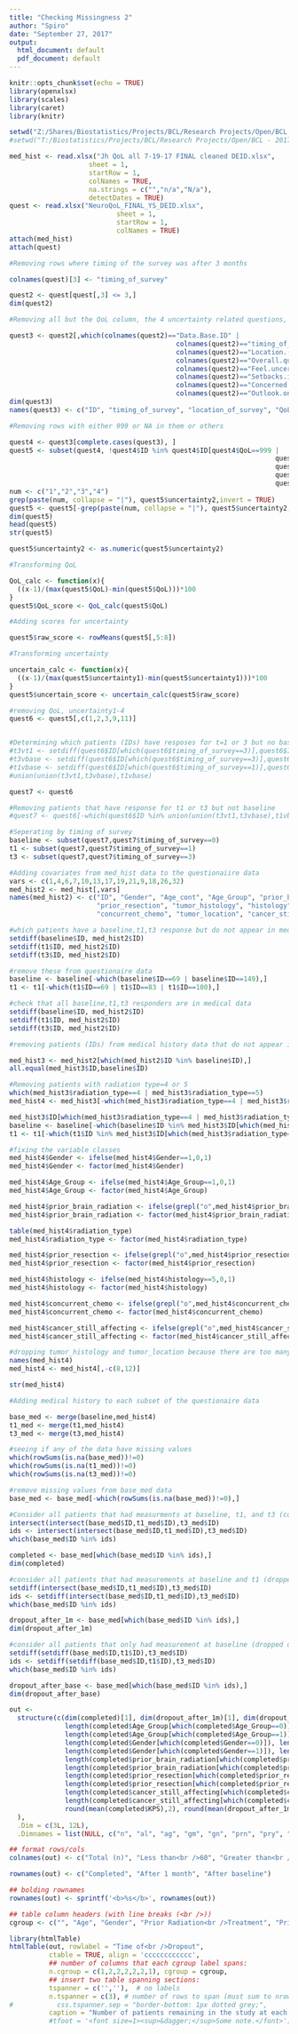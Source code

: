 ```yaml
---
title: "Checking Missingness 2"
author: "Spiro"
date: "September 27, 2017"
output:
  html_document: default
  pdf_document: default
---
```


```r
knitr::opts_chunk$set(echo = TRUE)
library(openxlsx)
library(scales)
library(caret)
library(knitr)
```

```r
setwd("Z:/Shares/Biostatistics/Projects/BCL/Research Projects/Open/BCL - 2017 - R96 (Sharifzadeh - Internal Medicine)/1 - Data")
#setwd("T:/Biostatistics/Projects/BCL/Research Projects/Open/BCL - 2017 - R96 (Sharifzadeh - Internal Medicine)/1 - Data")

med_hist <- read.xlsx("Jh QoL all 7-19-17 FINAL cleaned DEID.xlsx",
                    sheet = 1,
                    startRow = 1,
                    colNames = TRUE,
                    na.strings = c("","n/a","N/a"),
                    detectDates = TRUE)
quest <- read.xlsx("NeuroQoL_FINAL_YS_DEID.xlsx",
                           sheet = 1,
                           startRow = 1,
                           colNames = TRUE)
attach(med_hist)
attach(quest)
```


```r
#Removing rows where timing of the survey was after 3 months

colnames(quest)[3] <- "timing_of_survey"

quest2 <- quest[quest[,3] <= 3,]
dim(quest2)

#Removing all but the QoL column, the 4 uncertainty related questions, the timing, and location

quest3 <- quest2[,which(colnames(quest2)=="Data.Base.ID" |
                                          colnames(quest2)=="timing_of_survey" |
                                          colnames(quest2)=="Location.(0.office,.1.home)" |
                                          colnames(quest2)=="Overall.quality.of.life" |
                                          colnames(quest2)=="Feel.uncertain.about.future?" |
                                          colnames(quest2)=="Setbacks.in.condition?" |
                                          colnames(quest2)=="Concerned.about.disrupting.family.life?" |
                                          colnames(quest2)=="Outlook.on.future.worsen?")]
dim(quest3)
names(quest3) <- c("ID", "timing_of_survey", "location_of_survey", "QoL", "uncertainty1", "uncertainty2", "uncertainty3","uncertainty4")

#Removing rows with either 999 or NA in them or others

quest4 <- quest3[complete.cases(quest3), ]
quest5 <- subset(quest4, !quest4$ID %in% quest4$ID[quest4$QoL==999 |
                                                                   quest4$uncertainty1==999 |
                                                                   quest4$uncertainty2==999 |
                                                                   quest4$uncertainty3==999 |
                                                                   quest4$uncertainty4==999])
num <- c("1","2","3","4")
grep(paste(num, collapse = "|"), quest5$uncertainty2,invert = TRUE)
quest5 <- quest5[-grep(paste(num, collapse = "|"), quest5$uncertainty2,invert = TRUE),]
dim(quest5)
head(quest5)
str(quest5)

quest5$uncertainty2 <- as.numeric(quest5$uncertainty2)

#Transforming QoL 

QoL_calc <- function(x){
  ((x-1)/(max(quest5$QoL)-min(quest5$QoL)))*100
}
quest5$QoL_score <- QoL_calc(quest5$QoL)

#Adding scores for uncertainty

quest5$raw_score <- rowMeans(quest5[,5:8])

#Transforming uncertainty

uncertain_calc <- function(x){
  ((x-1)/(max(quest5$uncertainty1)-min(quest5$uncertainty1)))*100
}
quest5$uncertain_score <- uncertain_calc(quest5$raw_score)

#removing QoL, uncertainty1-4
quest6 <- quest5[,c(1,2,3,9,11)]


#Determining which patients (IDs) have resposes for t=1 or 3 but no baseline
#t3vt1 <- setdiff(quest6$ID[which(quest6$timing_of_survey==3)],quest6$ID[which(quest6$timing_of_survey==1)])
#t3vbase <- setdiff(quest6$ID[which(quest6$timing_of_survey==3)],quest6$ID[which(quest6$timing_of_survey==0)])
#t1vbase <- setdiff(quest6$ID[which(quest6$timing_of_survey==1)],quest6$ID[which(quest6$timing_of_survey==0)])
#union(union(t3vt1,t3vbase),t1vbase)

quest7 <- quest6

#Removing patients that have response for t1 or t3 but not baseline
#quest7 <- quest6[-which(quest6$ID %in% union(union(t3vt1,t3vbase),t1vbase)),]

#Seperating by timing of survey
baseline <- subset(quest7,quest7$timing_of_survey==0)
t1 <- subset(quest7,quest7$timing_of_survey==1)
t3 <- subset(quest7,quest7$timing_of_survey==3)

#Adding covariates from med_hist data to the questionaiire data
vars <- c(1,4,6,7,10,13,17,19,21,9,18,26,32)
med_hist2 <- med_hist[,vars]
names(med_hist2) <- c("ID", "Gender", "Age_cont", "Age_Group", "prior_brain_radiation", "radiation_type",
                      "prior_resection", "tumor_histology", "histology", "KPS", 
                      "concurrent_chemo", "tumor_location", "cancer_still_affecting" )

#which patients have a baseline,t1,t3 response but do not appear in medical history data
setdiff(baseline$ID, med_hist2$ID)
setdiff(t1$ID, med_hist2$ID)
setdiff(t3$ID, med_hist2$ID)

#remove these from questionaire data
baseline <- baseline[-which(baseline$ID==69 | baseline$ID==149),]
t1 <- t1[-which(t1$ID==69 | t1$ID==83 | t1$ID==100),]

#check that all baseline,t1,t3 responders are in medical data
setdiff(baseline$ID, med_hist2$ID)
setdiff(t1$ID, med_hist2$ID)
setdiff(t3$ID, med_hist2$ID)

#removing patients (IDs) from medical history data that do not appear in the final questionaire data

med_hist3 <- med_hist2[which(med_hist2$ID %in% baseline$ID),]
all.equal(med_hist3$ID,baseline$ID)

#Removing patients with radiation type=4 or 5
which(med_hist3$radiation_type==4 | med_hist3$radiation_type==5)
med_hist4 <- med_hist3[-which(med_hist3$radiation_type==4 | med_hist3$radiation_type==5),]

med_hist3$ID[which(med_hist3$radiation_type==4 | med_hist3$radiation_type==5)]
baseline <- baseline[-which(baseline$ID %in% med_hist3$ID[which(med_hist3$radiation_type==4 | med_hist3$radiation_type==5)]),]
t1 <- t1[-which(t1$ID %in% med_hist3$ID[which(med_hist3$radiation_type==4 | med_hist3$radiation_type==5)])]

#fixing the variable classes
med_hist4$Gender <- ifelse(med_hist4$Gender==1,0,1)
med_hist4$Gender <- factor(med_hist4$Gender)

med_hist4$Age_Group <- ifelse(med_hist4$Age_Group==1,0,1)
med_hist4$Age_Group <- factor(med_hist4$Age_Group)

med_hist4$prior_brain_radiation <- ifelse(grepl("o",med_hist4$prior_brain_radiation),0,1)
med_hist4$prior_brain_radiation <- factor(med_hist4$prior_brain_radiation)

table(med_hist4$radiation_type)
med_hist4$radiation_type <- factor(med_hist4$radiation_type)

med_hist4$prior_resection <- ifelse(grepl("o",med_hist4$prior_resection),0,1)
med_hist4$prior_resection <- factor(med_hist4$prior_resection)

med_hist4$histology <- ifelse(med_hist4$histology==5,0,1)
med_hist4$histology <- factor(med_hist4$histology)

med_hist4$concurrent_chemo <- ifelse(grepl("o",med_hist4$concurrent_chemo),0,1)
med_hist4$concurrent_chemo <- factor(med_hist4$concurrent_chemo)

med_hist4$cancer_still_affecting <- ifelse(grepl("o",med_hist4$cancer_still_affecting),0,1)
med_hist4$cancer_still_affecting <- factor(med_hist4$cancer_still_affecting)

#dropping tumor_histology and tumor_location because there are too many subgroups
names(med_hist4)
med_hist4 <- med_hist4[,-c(8,12)]

str(med_hist4)

#Adding medical history to each subset of the questionaire data

base_med <- merge(baseline,med_hist4)
t1_med <- merge(t1,med_hist4)
t3_med <- merge(t3,med_hist4)

#seeing if any of the data have missing values
which(rowSums(is.na(base_med))!=0)
which(rowSums(is.na(t1_med))!=0)
which(rowSums(is.na(t3_med))!=0)

#remove missing values from base_med data
base_med <- base_med[-which(rowSums(is.na(base_med))!=0),]

```

```r

#Consider all patients that had measurments at baseline, t1, and t3 (completed the study)
intersect(intersect(base_med$ID,t1_med$ID),t3_med$ID)
ids <- intersect(intersect(base_med$ID,t1_med$ID),t3_med$ID)
which(base_med$ID %in% ids)

completed <- base_med[which(base_med$ID %in% ids),]
dim(completed)

#consider all patients that had measurements at baseline and t1 (dropped out after t=1)
setdiff(intersect(base_med$ID,t1_med$ID),t3_med$ID)
ids <- setdiff(intersect(base_med$ID,t1_med$ID),t3_med$ID)
which(base_med$ID %in% ids)

dropout_after_1m <- base_med[which(base_med$ID %in% ids),]
dim(dropout_after_1m)

#consider all patients that only had measurement at baseline (dropped out after t=0)
setdiff(setdiff(base_med$ID,t1$ID),t3_med$ID)
ids <- setdiff(setdiff(base_med$ID,t1$ID),t3_med$ID)
which(base_med$ID %in% ids)

dropout_after_base <- base_med[which(base_med$ID %in% ids),]
dim(dropout_after_base)

```


```r

out <- 
  structure(c(dim(completed)[1], dim(dropout_after_1m)[1], dim(dropout_after_base)[1],
              length(completed$Age_Group[which(completed$Age_Group==0)]), length(dropout_after_1m$Age_Group[which(dropout_after_1m$Age_Group==0)]), length(dropout_after_base$Age_Group[which(dropout_after_base$Age_Group==0)]),
              length(completed$Age_Group[which(completed$Age_Group==1)]), length(dropout_after_1m$Age_Group[which(dropout_after_1m$Age_Group==1)]), length(dropout_after_base$Age_Group[which(dropout_after_base$Age_Group==1)]),
              length(completed$Gender[which(completed$Gender==0)]), length(dropout_after_1m$Gender[which(dropout_after_1m$Gender==0)]), length(dropout_after_base$Gender[which(dropout_after_base$Gender==0)]),
              length(completed$Gender[which(completed$Gender==1)]), length(dropout_after_1m$Gender[which(dropout_after_1m$Gender==1)]), length(dropout_after_base$Gender[which(dropout_after_base$Gender==1)]),
              length(completed$prior_brain_radiation[which(completed$prior_brain_radiation==0)]), length(dropout_after_1m$prior_brain_radiation[which(dropout_after_1m$prior_brain_radiation==0)]), length(dropout_after_base$prior_brain_radiation[which(dropout_after_base$prior_brain_radiation==0)]),
              length(completed$prior_brain_radiation[which(completed$prior_brain_radiation==1)]), length(dropout_after_1m$prior_brain_radiation[which(dropout_after_1m$prior_brain_radiation==1)]), length(dropout_after_base$prior_brain_radiation[which(dropout_after_base$prior_brain_radiation==1)]),
              length(completed$prior_resection[which(completed$prior_resection==0)]), length(dropout_after_1m$prior_resection[which(dropout_after_1m$prior_resection==0)]), length(dropout_after_base$prior_resection[which(dropout_after_base$prior_resection==0)]),
              length(completed$prior_resection[which(completed$prior_resection==1)]), length(dropout_after_1m$prior_resection[which(dropout_after_1m$prior_resection==1)]), length(dropout_after_base$prior_resection[which(dropout_after_base$prior_resection==1)]),
              length(completed$cancer_still_affecting[which(completed$cancer_still_affecting==0)]), length(dropout_after_1m$cancer_still_affecting[which(dropout_after_1m$cancer_still_affecting==0)]), length(dropout_after_base$cancer_still_affecting[which(dropout_after_base$cancer_still_affecting==0)]),
              length(completed$cancer_still_affecting[which(completed$cancer_still_affecting==1)]), length(dropout_after_1m$cancer_still_affecting[which(dropout_after_1m$cancer_still_affecting==1)]), length(dropout_after_base$cancer_still_affecting[which(dropout_after_base$cancer_still_affecting==1)]),
              round(mean(completed$KPS),2), round(mean(dropout_after_1m$KPS),2), round(mean(dropout_after_base$KPS),2)
  ),
  .Dim = c(3L, 12L),
  .Dimnames = list(NULL, c("n", "al", "ag", "gm", "gn", "prn", "pry", "pren", "prey", "csn", "csy","kps")))

## format rows/cols
colnames(out) <- c("Total (n)", "Less than<br />60", "Greater than<br />or equal<br />to 60","M","F","No","Yes","No","Yes","No","Yes","Mean KPS")

rownames(out) <- c("Completed", "After 1 month", "After baseline")

## bolding rownames
rownames(out) <- sprintf('<b>%s</b>', rownames(out))

## table column headers (with line breaks (<br />))
cgroup <- c("", "Age", "Gender", "Prior Radiation<br />Treatment", "Prior Resection", "Cancer Still<br />Affecting","")

library(htmlTable)
htmlTable(out, rowlabel = "Time of<br />Dropout", 
          ctable = TRUE, align = 'cccccccccccc',
          ## number of columns that each cgroup label spans:
          n.cgroup = c(1,2,2,2,2,2,1), cgroup = cgroup,
          ## insert two table spanning sections:
          tspanner = c('',''),  # no labels
          n.tspanner = c(3), # number of rows to span (must sum to nrow(out))
#           css.tspanner.sep = "border-bottom: 1px dotted grey;",
          caption = "Number of patients remaining in the study at each interval separated by certain clinical and demographic strata.")#, 
          #tfoot = '<font size=1><sup>&dagger;</sup>Some note.</font>')


```

